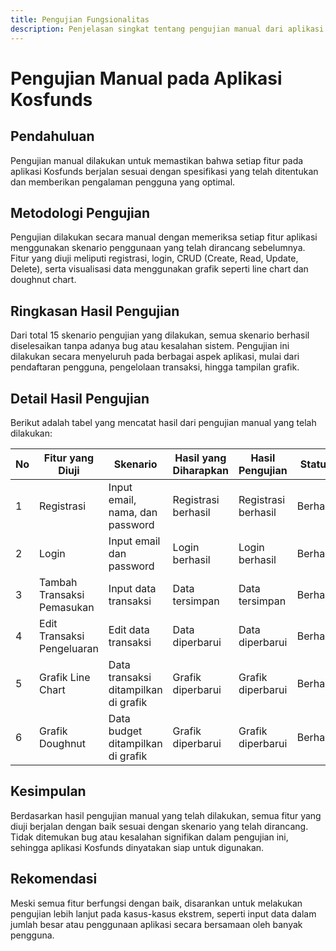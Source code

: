 ```yaml
---
title: Pengujian Fungsionalitas
description: Penjelasan singkat tentang pengujian manual dari aplikasi
---
```


# Pengujian Manual pada Aplikasi Kosfunds

## Pendahuluan
Pengujian manual dilakukan untuk memastikan bahwa setiap fitur pada aplikasi Kosfunds berjalan sesuai dengan spesifikasi yang telah ditentukan dan memberikan pengalaman pengguna yang optimal.

## Metodologi Pengujian
Pengujian dilakukan secara manual dengan memeriksa setiap fitur aplikasi menggunakan skenario penggunaan yang telah dirancang sebelumnya. Fitur yang diuji meliputi registrasi, login, CRUD (Create, Read, Update, Delete), serta visualisasi data menggunakan grafik seperti line chart dan doughnut chart.

## Ringkasan Hasil Pengujian
Dari total 15 skenario pengujian yang dilakukan, semua skenario berhasil diselesaikan tanpa adanya bug atau kesalahan sistem. Pengujian ini dilakukan secara menyeluruh pada berbagai aspek aplikasi, mulai dari pendaftaran pengguna, pengelolaan transaksi, hingga tampilan grafik.

## Detail Hasil Pengujian
Berikut adalah tabel yang mencatat hasil dari pengujian manual yang telah dilakukan:

| **No** | **Fitur yang Diuji**          | **Skenario**                            | **Hasil yang Diharapkan** | **Hasil Pengujian** | **Status**   |
|--------|--------------------------------|------------------------------------------|---------------------------|---------------------|--------------|
| 1      | Registrasi                    | Input email, nama, dan password          | Registrasi berhasil       | Registrasi berhasil | Berhasil     |
| 2      | Login                         | Input email dan password                 | Login berhasil            | Login berhasil      | Berhasil     |
| 3      | Tambah Transaksi Pemasukan    | Input data transaksi                     | Data tersimpan            | Data tersimpan      | Berhasil     |
| 4      | Edit Transaksi Pengeluaran    | Edit data transaksi                      | Data diperbarui           | Data diperbarui     | Berhasil     |
| 5      | Grafik Line Chart             | Data transaksi ditampilkan di grafik     | Grafik diperbarui         | Grafik diperbarui   | Berhasil     |
| 6      | Grafik Doughnut              | Data budget ditampilkan di grafik        | Grafik diperbarui         | Grafik diperbarui   | Berhasil     |

## Kesimpulan
Berdasarkan hasil pengujian manual yang telah dilakukan, semua fitur yang diuji berjalan dengan baik sesuai dengan skenario yang telah dirancang. Tidak ditemukan bug atau kesalahan signifikan dalam pengujian ini, sehingga aplikasi Kosfunds dinyatakan siap untuk digunakan.

## Rekomendasi
Meski semua fitur berfungsi dengan baik, disarankan untuk melakukan pengujian lebih lanjut pada kasus-kasus ekstrem, seperti input data dalam jumlah besar atau penggunaan aplikasi secara bersamaan oleh banyak pengguna.
